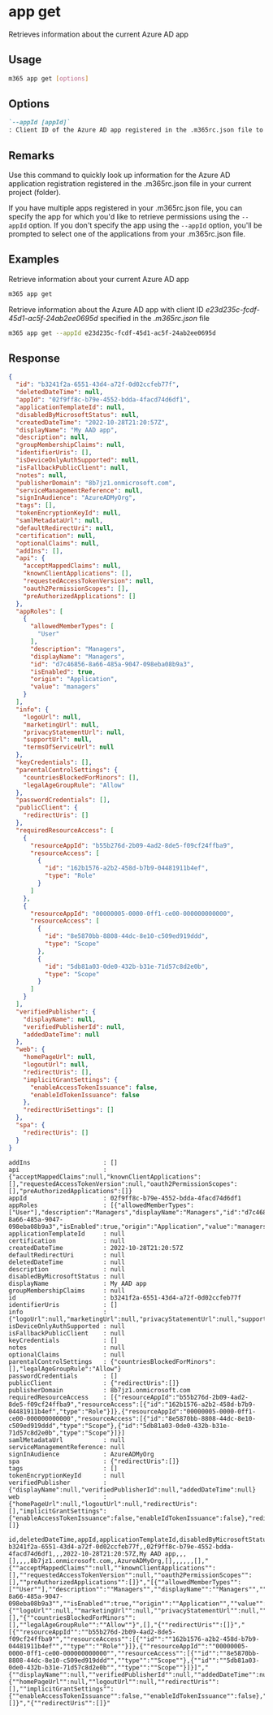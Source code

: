 
# app get

Retrieves information about the current Azure AD app

## Usage

```sh
m365 app get [options]
```

## Options

```md defintion-list
`--appId [appId]`
: Client ID of the Azure AD app registered in the .m365rc.json file to retrieve information for
```

<Global />

## Remarks

Use this command to quickly look up information for the Azure AD application registration registered in the .m365rc.json file in your current project (folder).

If you have multiple apps registered in your .m365rc.json file, you can specify the app for which you'd like to retrieve permissions using the `--appId` option. If you don't specify the app using the `--appId` option, you'll be prompted to select one of the applications from your .m365rc.json file.

## Examples

Retrieve information about your current Azure AD app

```sh
m365 app get
```

Retrieve information about the Azure AD app with client ID _e23d235c-fcdf-45d1-ac5f-24ab2ee0695d_ specified in the _.m365rc.json_ file

```sh
m365 app get --appId e23d235c-fcdf-45d1-ac5f-24ab2ee0695d
```

## Response

<Tabs>
  <TabItem value="json" label="JSON">

  ```json
  {
    "id": "b3241f2a-6551-43d4-a72f-0d02ccfeb77f",
    "deletedDateTime": null,
    "appId": "02f9ff8c-b79e-4552-bdda-4facd74d6df1",
    "applicationTemplateId": null,
    "disabledByMicrosoftStatus": null,
    "createdDateTime": "2022-10-28T21:20:57Z",
    "displayName": "My AAD app",
    "description": null,
    "groupMembershipClaims": null,
    "identifierUris": [],
    "isDeviceOnlyAuthSupported": null,
    "isFallbackPublicClient": null,
    "notes": null,
    "publisherDomain": "8b7jz1.onmicrosoft.com",
    "serviceManagementReference": null,
    "signInAudience": "AzureADMyOrg",
    "tags": [],
    "tokenEncryptionKeyId": null,
    "samlMetadataUrl": null,
    "defaultRedirectUri": null,
    "certification": null,
    "optionalClaims": null,
    "addIns": [],
    "api": {
      "acceptMappedClaims": null,
      "knownClientApplications": [],
      "requestedAccessTokenVersion": null,
      "oauth2PermissionScopes": [],
      "preAuthorizedApplications": []
    },
    "appRoles": [
      {
        "allowedMemberTypes": [
          "User"
        ],
        "description": "Managers",
        "displayName": "Managers",
        "id": "d7c46856-8a66-485a-9047-098eba08b9a3",
        "isEnabled": true,
        "origin": "Application",
        "value": "managers"
      }
    ],
    "info": {
      "logoUrl": null,
      "marketingUrl": null,
      "privacyStatementUrl": null,
      "supportUrl": null,
      "termsOfServiceUrl": null
    },
    "keyCredentials": [],
    "parentalControlSettings": {
      "countriesBlockedForMinors": [],
      "legalAgeGroupRule": "Allow"
    },
    "passwordCredentials": [],
    "publicClient": {
      "redirectUris": []
    },
    "requiredResourceAccess": [
      {
        "resourceAppId": "b55b276d-2b09-4ad2-8de5-f09cf24ffba9",
        "resourceAccess": [
          {
            "id": "162b1576-a2b2-458d-b7b9-04481911b4ef",
            "type": "Role"
          }
        ]
      },
      {
        "resourceAppId": "00000005-0000-0ff1-ce00-000000000000",
        "resourceAccess": [
          {
            "id": "8e5870bb-8808-44dc-8e10-c509ed919ddd",
            "type": "Scope"
          },
          {
            "id": "5db81a03-0de0-432b-b31e-71d57c8d2e0b",
            "type": "Scope"
          }
        ]
      }
    ],
    "verifiedPublisher": {
      "displayName": null,
      "verifiedPublisherId": null,
      "addedDateTime": null
    },
    "web": {
      "homePageUrl": null,
      "logoutUrl": null,
      "redirectUris": [],
      "implicitGrantSettings": {
        "enableAccessTokenIssuance": false,
        "enableIdTokenIssuance": false
      },
      "redirectUriSettings": []
    },
    "spa": {
      "redirectUris": []
    }
  }
  ```

  </TabItem>
  <TabItem value="text" label="Text">

  ```text
  addIns                    : []
  api                       : {"acceptMappedClaims":null,"knownClientApplications":[],"requestedAccessTokenVersion":null,"oauth2PermissionScopes":[],"preAuthorizedApplications":[]}
  appId                     : 02f9ff8c-b79e-4552-bdda-4facd74d6df1
  appRoles                  : [{"allowedMemberTypes":["User"],"description":"Managers","displayName":"Managers","id":"d7c46856-8a66-485a-9047-098eba08b9a3","isEnabled":true,"origin":"Application","value":"managers"}]
  applicationTemplateId     : null
  certification             : null
  createdDateTime           : 2022-10-28T21:20:57Z
  defaultRedirectUri        : null
  deletedDateTime           : null
  description               : null
  disabledByMicrosoftStatus : null
  displayName               : My AAD app
  groupMembershipClaims     : null
  id                        : b3241f2a-6551-43d4-a72f-0d02ccfeb77f
  identifierUris            : []
  info                      : {"logoUrl":null,"marketingUrl":null,"privacyStatementUrl":null,"supportUrl":null,"termsOfServiceUrl":null}
  isDeviceOnlyAuthSupported : null
  isFallbackPublicClient    : null
  keyCredentials            : []
  notes                     : null
  optionalClaims            : null
  parentalControlSettings   : {"countriesBlockedForMinors":[],"legalAgeGroupRule":"Allow"}
  passwordCredentials       : []
  publicClient              : {"redirectUris":[]}
  publisherDomain           : 8b7jz1.onmicrosoft.com
  requiredResourceAccess    : [{"resourceAppId":"b55b276d-2b09-4ad2-8de5-f09cf24ffba9","resourceAccess":[{"id":"162b1576-a2b2-458d-b7b9-04481911b4ef","type":"Role"}]},{"resourceAppId":"00000005-0000-0ff1-ce00-000000000000","resourceAccess":[{"id":"8e5870bb-8808-44dc-8e10-c509ed919ddd","type":"Scope"},{"id":"5db81a03-0de0-432b-b31e-71d57c8d2e0b","type":"Scope"}]}]
  samlMetadataUrl           : null
  serviceManagementReference: null
  signInAudience            : AzureADMyOrg
  spa                       : {"redirectUris":[]}
  tags                      : []
  tokenEncryptionKeyId      : null
  verifiedPublisher         : {"displayName":null,"verifiedPublisherId":null,"addedDateTime":null}
  web                       : {"homePageUrl":null,"logoutUrl":null,"redirectUris":[],"implicitGrantSettings":{"enableAccessTokenIssuance":false,"enableIdTokenIssuance":false},"redirectUriSettings":[]}
  ```

  </TabItem>
  <TabItem value="csv" label="CSV">

  ```csv
  id,deletedDateTime,appId,applicationTemplateId,disabledByMicrosoftStatus,createdDateTime,displayName,description,groupMembershipClaims,identifierUris,isDeviceOnlyAuthSupported,isFallbackPublicClient,notes,publisherDomain,serviceManagementReference,signInAudience,tags,tokenEncryptionKeyId,samlMetadataUrl,defaultRedirectUri,certification,optionalClaims,addIns,api,appRoles,info,keyCredentials,parentalControlSettings,passwordCredentials,publicClient,requiredResourceAccess,verifiedPublisher,web,spa
  b3241f2a-6551-43d4-a72f-0d02ccfeb77f,,02f9ff8c-b79e-4552-bdda-4facd74d6df1,,,2022-10-28T21:20:57Z,My AAD app,,,[],,,,8b7jz1.onmicrosoft.com,,AzureADMyOrg,[],,,,,,[],"{""acceptMappedClaims"":null,""knownClientApplications"":[],""requestedAccessTokenVersion"":null,""oauth2PermissionScopes"":[],""preAuthorizedApplications"":[]}","[{""allowedMemberTypes"":[""User""],""description"":""Managers"",""displayName"":""Managers"",""id"":""d7c46856-8a66-485a-9047-098eba08b9a3"",""isEnabled"":true,""origin"":""Application"",""value"":""managers""}]","{""logoUrl"":null,""marketingUrl"":null,""privacyStatementUrl"":null,""supportUrl"":null,""termsOfServiceUrl"":null}",[],"{""countriesBlockedForMinors"":[],""legalAgeGroupRule"":""Allow""}",[],"{""redirectUris"":[]}","[{""resourceAppId"":""b55b276d-2b09-4ad2-8de5-f09cf24ffba9"",""resourceAccess"":[{""id"":""162b1576-a2b2-458d-b7b9-04481911b4ef"",""type"":""Role""}]},{""resourceAppId"":""00000005-0000-0ff1-ce00-000000000000"",""resourceAccess"":[{""id"":""8e5870bb-8808-44dc-8e10-c509ed919ddd"",""type"":""Scope""},{""id"":""5db81a03-0de0-432b-b31e-71d57c8d2e0b"",""type"":""Scope""}]}]","{""displayName"":null,""verifiedPublisherId"":null,""addedDateTime"":null}","{""homePageUrl"":null,""logoutUrl"":null,""redirectUris"":[],""implicitGrantSettings"":{""enableAccessTokenIssuance"":false,""enableIdTokenIssuance"":false},""redirectUriSettings"":[]}","{""redirectUris"":[]}"
  ```

  </TabItem>
</Tabs>
